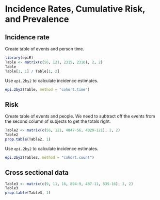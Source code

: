 Incidence Rates, Cumulative Risk, and Prevalence
=====

## Incidence rate

Create table of events and person time.
```r
library(epiR)
Table <- matrix(c(56, 121, 2315, 2316), 2, 2)
Table
Table[1, 1] / Table[1, 2]
```

Use `epi.2by2` to calculate incidence estimates.
```r
epi.2by2(Table, method = "cohort.time")
```

## Risk 
Create table of events and people. We need to subtract off the events from the second column of subjects to get the totals right.
```r
Table2 <- matrix(c(56, 121, 4047-56, 4029-121), 2, 2)
Table2
prop.table(Table2, 1)
```

Use `epi.2by2` to calculate incidence estimates.
```r
epi.2by2(Table2, method = "cohort.count")
```

## Cross sectional data
```r
Table3 <- matrix(c(9, 11, 16, 894-9, 487-11, 539-16), 3, 2)
Table3
prop.table(Table3, 1)
```